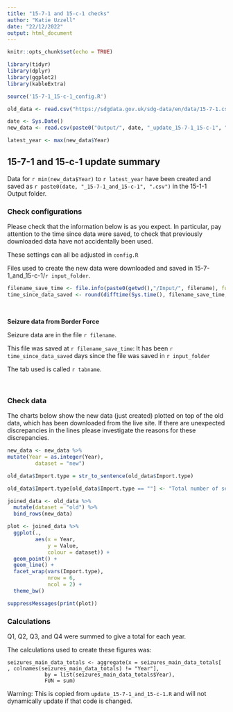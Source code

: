 ```yaml
---
title: "15-7-1 and 15-c-1 checks"
author: "Katie Uzzell"
date: "22/12/2022"
output: html_document
---
```


```r
knitr::opts_chunk$set(echo = TRUE)
```

```r
library(tidyr)
library(dplyr)
library(ggplot2)
library(kableExtra)
```

```r
source('15-7-1_15-c-1_config.R')

old_data <- read.csv("https://sdgdata.gov.uk/sdg-data/en/data/15-7-1.csv")

date <- Sys.Date()
new_data <- read.csv(paste0("Output/", date, "_update_15-7-1_15-c-1", ".csv")) 

latest_year <- max(new_data$Year)

```

## 15-7-1 and 15-c-1 update summary

Data for `r min(new_data$Year)` to `r latest_year` have been created and 
saved as `r paste0(date, "_15-7-1_and_15-c-1", ".csv")` in the 15-1-1 Output folder.  
    
### Check configurations
Please check that the information below is as you expect. In particular, pay 
attention to the time since data were saved, to check that previously 
downloaded data have not accidentally been used.
    
These settings can all be adjusted in `config.R`
    
Files used to create the new data were downloaded and saved in 
15-7-1_and_15-c-1/`r input_folder`.  
  
```r
filename_save_time <- file.info(paste0(getwd(),"/Input/", filename), full.names = TRUE)$ctime[1]
time_since_data_saved <- round(difftime(Sys.time(), filename_save_time, units = "days"), 2)

```
<br>

**Seizure data from Border Force**  

Seizure data are in the file `r filename`.   

This file was saved at `r filename_save_time`: It has been 
`r time_since_data_saved` days since the file was saved in 
`r input_folder`  

The tab used is called
`r tabname`. 
    
<br>


### Check data
The charts below show the new data (just created) plotted on top of the old data,
which has been downloaded from the live site. If there are unexpected 
discrepancies in the lines please investigate the reasons for these discrepancies.
    
```r
new_data <- new_data %>% 
mutate(Year = as.integer(Year),
         dataset = "new") 

old_data$Import.type = str_to_sentence(old_data$Import.type)

old_data$Import.type[old_data$Import.type == ""] <- "Total number of seizures"

joined_data <- old_data %>% 
  mutate(dataset = "old") %>% 
  bind_rows(new_data)

plot <- joined_data %>% 
  ggplot(.,
         aes(x = Year,
             y = Value,
             colour = dataset)) +
  geom_point() +
  geom_line() +
  facet_wrap(vars(Import.type),
             nrow = 6,
             ncol = 2) +
  theme_bw()  

```


```r
suppressMessages(print(plot))
```

### Calculations

Q1, Q2, Q3, and Q4 were summed to give a total for each year. 

The calculations used to create these figures was:
```
seizures_main_data_totals <- aggregate(x = seizures_main_data_totals[ , colnames(seizures_main_data_totals) != "Year"],
            by = list(seizures_main_data_totals$Year),
            FUN = sum) 
```
Warning: This is copied from `update_15-7-1_and_15-c-1.R` and will not dynamically update 
if that code is changed.

